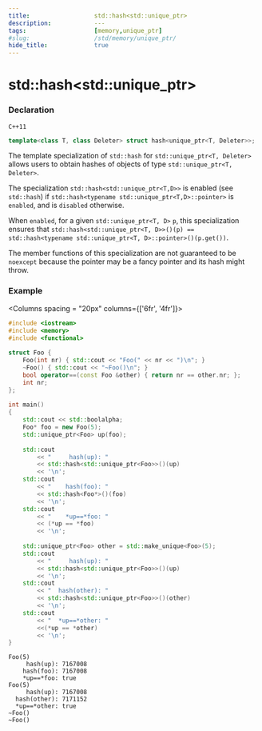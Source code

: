 ```yaml
---
title:                  std::hash<std::unique_ptr>
description:            ---
tags:                   [memory,unique_ptr]
#slug:                  /std/memory/unique_ptr/
hide_title:             true
---
```



# std::hash&lt;std::unique_ptr>

### Declaration
`C++11`
```cpp
template<class T, class Deleter> struct hash<unique_ptr<T, Deleter>>;
```

The template specialization of `std::hash` for `std::unique_ptr<T, Deleter>` allows users to obtain hashes of objects of type `std::unique_ptr<T, Deleter>`.

The specialization `std::hash<std::unique_ptr<T,D>>` is enabled (see `std::hash`) if `std::hash<typename std::unique_ptr<T,D>::pointer>` is `enabled`, and is `disabled` otherwise.

When `enabled`, for a given `std::unique_ptr<T, D>` `p`, this specialization ensures that 
`std::hash<std::unique_ptr<T, D>>()(p) == std::hash<typename std::unique_ptr<T, D>::pointer>()(p.get())`.

The member functions of this specialization are not guaranteed to be `noexcept` because the pointer may be a fancy pointer and its hash might throw.






### Example

<Columns spacing = "20px" columns={['6fr', '4fr']}>
<div>

```cpp
#include <iostream>
#include <memory>
#include <functional>
 
struct Foo {
    Foo(int nr) { std::cout << "Foo(" << nr << ")\n"; }
    ~Foo() { std::cout << "~Foo()\n"; }
    bool operator==(const Foo &other) { return nr == other.nr; };
    int nr;
};
 
int main()
{
    std::cout << std::boolalpha;
    Foo* foo = new Foo(5);
    std::unique_ptr<Foo> up(foo);
 
    std::cout 
        << "     hash(up): " 
        << std::hash<std::unique_ptr<Foo>>()(up) 
        << '\n';
    std::cout 
        << "    hash(foo): " 
        << std::hash<Foo*>()(foo) 
        << '\n';
    std::cout 
        << "    *up==*foo: " 
        << (*up == *foo) 
        << '\n';
 
    std::unique_ptr<Foo> other = std::make_unique<Foo>(5);
    std::cout 
        << "     hash(up): " 
        << std::hash<std::unique_ptr<Foo>>()(up) 
        << '\n';
    std::cout 
        << "  hash(other): " 
        << std::hash<std::unique_ptr<Foo>>()(other) 
        << '\n';
    std::cout 
        << "  *up==*other: " 
        <<(*up == *other) 
        << '\n';
}
```

</div>

<div>

```plaintext title="Possible Result"
Foo(5)
     hash(up): 7167008
    hash(foo): 7167008
    *up==*foo: true
Foo(5)
     hash(up): 7167008
  hash(other): 7171152
  *up==*other: true
~Foo()
~Foo()
```

</div>
</Columns>